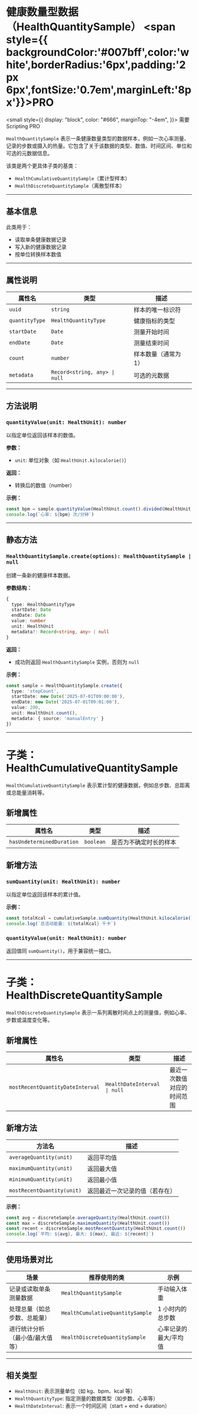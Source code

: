 # 健康数量型数据（HealthQuantitySample） <span style={{ backgroundColor:'#007bff',color:'white',borderRadius:'6px',padding:'2px 6px',fontSize:'0.7em',marginLeft:'8px'}}>PRO</span>

<small
  style={{
    display: "block",
    color: "#666",
    marginTop: "-4em",
  }}>
  需要 Scripting PRO
</small>

`HealthQuantitySample` 表示一条健康数量类型的数据样本，例如一次心率测量、记录的步数或摄入的热量。它包含了关于该数据的类型、数值、时间区间、单位和可选的元数据信息。

该类是两个更具体子类的基类：

* `HealthCumulativeQuantitySample`（累计型样本）
* `HealthDiscreteQuantitySample`（离散型样本）

---

## 基本信息

此类用于：

* 读取单条健康数据记录
* 写入新的健康数据记录
* 按单位转换样本数值

---

## 属性说明

| 属性名            | 类型                            | 描述          |
| -------------- | ----------------------------- | ----------- |
| `uuid`         | `string`                      | 样本的唯一标识符    |
| `quantityType` | `HealthQuantityType`          | 健康指标的类型     |
| `startDate`    | `Date`                        | 测量开始时间      |
| `endDate`      | `Date`                        | 测量结束时间      |
| `count`        | `number`                      | 样本数量（通常为 1） |
| `metadata`     | `Record<string, any> \| null` | 可选的元数据      |

---

## 方法说明

### `quantityValue(unit: HealthUnit): number`

以指定单位返回该样本的数值。

**参数：**

* `unit`: 单位对象（如 `HealthUnit.kilocalorie()`）

**返回：**

* 转换后的数值（number）

**示例：**

```ts
const bpm = sample.quantityValue(HealthUnit.count().divided(HealthUnit.minute()))
console.log(`心率: ${bpm} 次/分钟`)
```

---

## 静态方法

### `HealthQuantitySample.create(options): HealthQuantitySample | null`

创建一条新的健康样本数据。

**参数结构：**

```ts
{
  type: HealthQuantityType
  startDate: Date
  endDate: Date
  value: number
  unit: HealthUnit
  metadata?: Record<string, any> | null
}
```

**返回：**

* 成功则返回 `HealthQuantitySample` 实例，否则为 `null`

**示例：**

```ts
const sample = HealthQuantitySample.create({
  type: 'stepCount',
  startDate: new Date('2025-07-01T09:00:00'),
  endDate: new Date('2025-07-01T09:01:00'),
  value: 200,
  unit: HealthUnit.count(),
  metadata: { source: 'manualEntry' }
})
```

---

# 子类：HealthCumulativeQuantitySample

`HealthCumulativeQuantitySample` 表示累计型的健康数据，例如总步数、总距离或总能量消耗等。

## 新增属性

| 属性名                       | 类型        | 描述          |
| ------------------------- | --------- | ----------- |
| `hasUndeterminedDuration` | `boolean` | 是否为不确定时长的样本 |

## 新增方法

### `sumQuantity(unit: HealthUnit): number`

以指定单位返回该样本的累计值。

**示例：**

```ts
const totalKcal = cumulativeSample.sumQuantity(HealthUnit.kilocalorie())
console.log(`总活动能量: ${totalKcal} 千卡`)
```

### `quantityValue(unit: HealthUnit): number`

返回值同 `sumQuantity()`，用于兼容统一接口。

---

# 子类：HealthDiscreteQuantitySample

`HealthDiscreteQuantitySample` 表示一系列离散时间点上的测量值，例如心率、步数或温度变化等。

## 新增属性

| 属性名                              | 类型                           | 描述            |
| -------------------------------- | ---------------------------- | ------------- |
| `mostRecentQuantityDateInterval` | `HealthDateInterval \| null` | 最近一次数值对应的时间范围 |

## 新增方法

| 方法名                        | 描述              |
| -------------------------- | --------------- |
| `averageQuantity(unit)`    | 返回平均值           |
| `maximumQuantity(unit)`    | 返回最大值           |
| `minimumQuantity(unit)`    | 返回最小值           |
| `mostRecentQuantity(unit)` | 返回最近一次记录的值（若存在） |

**示例：**

```ts
const avg = discreteSample.averageQuantity(HealthUnit.count())
const max = discreteSample.maximumQuantity(HealthUnit.count())
const recent = discreteSample.mostRecentQuantity(HealthUnit.count())
console.log(`平均: ${avg}, 最大: ${max}, 最近: ${recent}`)
```

---

## 使用场景对比

| 场景               | 推荐使用的类                           | 示例          |
| ---------------- | -------------------------------- | ----------- |
| 记录或读取单条测量数据      | `HealthQuantitySample`           | 手动输入体重      |
| 处理总量（如总步数、总能量）   | `HealthCumulativeQuantitySample` | 1 小时内的总步数   |
| 进行统计分析（最小值/最大值等） | `HealthDiscreteQuantitySample`   | 心率记录的最大/平均值 |

---

## 相关类型

* `HealthUnit`: 表示测量单位（如 kg、bpm、kcal 等）
* `HealthQuantityType`: 指定测量的数据类型（如步数、心率等）
* `HealthDateInterval`: 表示一个时间区间（start + end + duration）
